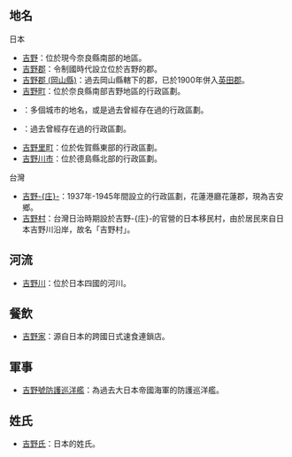 ==地名==

; 日本
* [[吉野|吉野]]：位於現今奈良縣南部的地區。
* [[吉野郡|吉野郡]]：令制國時代設立位於吉野的郡。
* [[吉野郡_(岡山縣)|吉野郡 (岡山縣)]]：過去岡山縣轄下的郡，已於1900年併入[[英田郡|英田郡]]。
* [[吉野町|吉野町]]：位於奈良縣南部吉野地區的行政區劃。
* {{Tsl|ja|吉野町 (曖昧さ回避)|吉野町 (消歧義)}}：多個城市的地名，或是過去曾經存在過的行政區劃。
* {{Tsl|ja|吉野村|吉野村 (日本)}}：過去曾經存在過的行政區劃。
* [[吉野里町|吉野里町]]：位於佐賀縣東部的行政區劃。
* [[吉野川市|吉野川市]]：位於德島縣北部的行政區劃。

; 台灣
* [[吉野庄|吉野-{庄}-]]：1937年-1945年間設立的行政區劃，花蓮港廳花蓮郡，現為吉安鄉。
* [[吉野村|吉野村]]：台灣日治時期設於吉野-{庄}-的官營的日本移民村，由於居民來自日本吉野川沿岸，故名「吉野村」。

==河流==

* [[吉野川|吉野川]]：位於日本四國的河川。

==餐飲==

* [[吉野家|吉野家]]：源自日本的跨國日式速食連鎖店。

==軍事==

* [[吉野號防護巡洋艦|吉野號防護巡洋艦]]：為過去大日本帝國海軍的防護巡洋艦。

==姓氏==

* [[吉野氏|吉野氏]]：日本的姓氏。

{{disambig|Y|Cat=二字译名消歧义}}